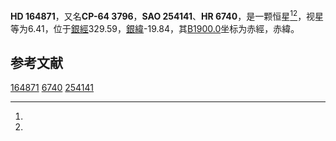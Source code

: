 {{Starbox begin
| name = HD 164871
}}
{{Starbox observe
| epoch = [[J2000.0|J2000.0]]
| constell = {{星座名待查}}<ref name=SIMBAD>{{cite web
 | url=http://simbad.u-strasbg.fr/simbad/sim-id?Ident=HR+6740
 | title =Pulsating variable Star
 | publisher=Centre de Données astronomiques de Strasbourg
 | work=SIMBAD
 | accessdate=2012-07-13}}</ref><ref name=DATA>{{cite web
 | url=http://vizier.u-strasbg.fr/viz-bin/VizieR-5?-out.add=.&-source=5050&-corr=PK=HR&-out.max=9999&HR=6740
 | title=VizieR Detailed Page
 | accessdate=2012-07-13
 | archive-date=2016-03-05
 | archive-url=https://web.archive.org/web/20160305012121/http://vizier.u-strasbg.fr/viz-bin/VizieR-5?-out.add=.&-source=5050&-corr=PK=HR&-out.max=9999&HR=6740
 | dead-url=no
 }}</ref>
| 星官 = 
| ra = {{RA|18|7|48.3}}<ref name=SIMBAD /><ref name=DATA />
| dec = {{DEC|-64|33|0}}<ref name=SIMBAD /><ref name=DATA />
| appmag_v = 6.41<ref name=SIMBAD /><ref name=DATA />
}}
{{Starbox character
| class = K2-3III<ref name=SIMBAD /><ref name=DATA />
| b-v = 1.26<ref name=SIMBAD /><ref name=DATA />
| u-b = 1.41<ref name=SIMBAD /><ref name=DATA />
| r-i = <ref name=SIMBAD /><ref name=DATA />
| variable = 
}}
{{Starbox astrometry
| radial_v = 1.41
| prop_mo_ra = -22
| parallax = 
| p_error = 
}}
{{Starbox catalog
| names =CP-64 3796，[[SAO星表|SAO]] 254141，[[HD星表|HD]] 164871，[[HR星表|HR]] 6740}}
{{Starbox reference |Simbad=HR+6740}}
{{Starbox end}}

'''HD 164871'''，又名'''CP-64 3796'''，'''SAO 254141'''、'''HR 6740'''，是一颗恒星<ref name=SIMBAD /><ref name=DATA />，视星等为6.41，位于[[銀道座標系|銀經]]329.59，[[銀道座標系|銀緯]]-19.84，其[[B1900.0|B1900.0]]坐标为赤經{{RA|17|58|0.3}}，赤緯{{DEC|-64|-19.84|20}}。

== 参考文献 ==
{{reflist}}

{{star-stub}}

[[Category:HD和HDE天體|164871]]
[[Category:HR天體|6740]]
[[Category:SAO天體|254141]]